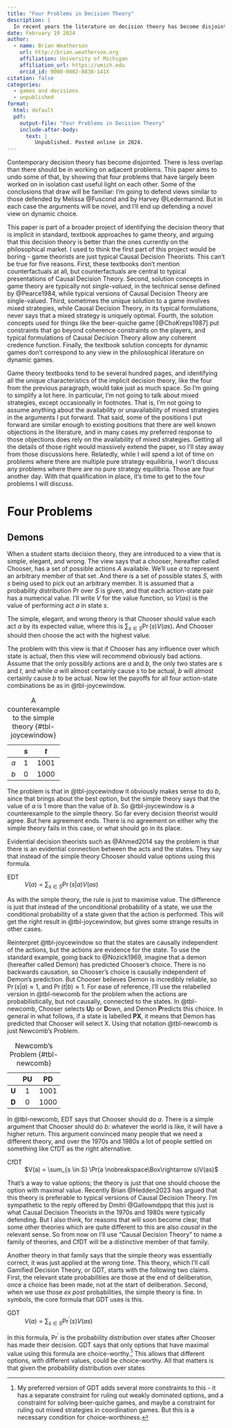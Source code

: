 ```yaml
---
title: "Four Problems in Decision Theory"
description: |
  In recent years the literature on decision theory has become disjointed. There isn't as much discussion as there should be on how different problems impact one another. This paper aims to bring together work on problems involving demons, problems about attitudes to risk, problems about incomplete preferences, and problems about dynamic choice. In the first three of these cases, I end up defending a pre-existing view, but in each case the argument for that view is strengthened by seeing how the premises that support it are essential to solving one of the other problems. The most novel part of the view is the theory of dynamic choice that I offer: a sequence of choices is rational only if both the so-called 'resolute' and 'sophisticated' theories of dynamic choice would permit it. This theory would be implausible if paired with many rival solutions to the first three problems, but fits nicely with the view I'll develop through the paper that decision theory is much less constraining than most theorists hold.
date: February 19 2024
author:
  - name: Brian Weatherson 
    url: http://brian.weatherson.org
    affiliation: University of Michigan
    affiliation_url: https://umich.edu
    orcid_id: 0000-0002-0830-141X
citation: false
categories:
  - games and decisions
  - unpublished
format:
  html: default
  pdf:
    output-file: "Four Problems in Decision Theory"
    include-after-body: 
      text: |
         Unpublished. Posted online in 2024.
---
```


Contemporary decision theory has become disjointed. There is less overlap than there should be in working on adjacent problems. This paper aims to undo some of that, by showing that four problems that have largely been worked on in isolation cast useful light on each other. Some of the conclusions that draw will be familiar: I’m going to defend views similar to those defended by Melissa @Fuscond and by Harvey @Ledermannd. But in each case the arguments will be novel, and I'll end up defending a novel view on dynamic choice.

This paper is part of a broader project of identifying the decision theory that is implicit in standard, textbook approaches to game theory, and arguing that this decision theory is better than the ones currently on the philosophical market. I used to think the first part of this project would be boring - game theorists are just typical Causal Decision Theorists. This can't be true for five reasons. First, these textbooks don't mention counterfactuals at all, but counterfactuals are central to typical presentations of Causal Decision Theory. Second, solution concepts in game theory are typically not _single-valued_, in the technical sense defined by @Pearce1984, while typical versions of Causal Decision Theory are single-valued. Third, sometimes the unique solution to a game involves mixed strategies, while Causal Decision Theory, in its typical formulations, never says that a mixed strategy is uniquely optimal. Fourth, the solution concepts used for things like the beer-quiche game [@ChoKreps1987] put constraints that go beyond coherence constraints on the players, and typical formulations of Causal Decision Theory allow any coherent credence function. Finally, the textbook solution concepts for dynamic games don't correspond to any view in the philosophical literature on dynamic games.

Game theory textbooks tend to be several hundred pages, and identifying all the unique characteristics of the implicit decision theory, like the four from the previous paragraph, would take just as much space. So I'm going to simplify a lot here. In particular, I'm not going to talk about mixed strategies, except occasionally in footnotes. That is, I'm not going to assume anything about the availability or unavailability of mixed strategies in the arguments I put forward. That said, some of the positions I put forward are similar enough to existing positions that there are well known objections in the literature, and in many cases my preferred response to those objections does rely on the availability of mixed strategies. Getting all the details of those right would massively extend the paper, so I'll stay away from those discussions here. Relatedly, while I will spend a lot of time on problems where there are multiple pure strategy equilibria, I won't discuss any problems where there are no pure strategy equilibria. Those are four another day. With that qualification in place, it's time to get to the four problems I will discuss.

# Four Problems

## Demons

When a student starts decision theory, they are introduced to a view that is simple, elegant, and wrong. The view says that a chooser, hereafter called Chooser, has a set of possible actions *A* available. We'll use *a* to represent an arbitrary member of that set. And there is a set of possible states *S*, with *s* being used to pick out an arbitrary member. It is assumed that a probability distribution Pr over *S* is given, and that each action-state pair has a numerical value. I'll write *V* for the value function, so *V*(*as*) is the value of performing act *a* in state *s*.

The simple, elegant, and wrong theory is that Chooser should value each act *a* by its expected value, where this is $\sum_{s \in S} \Pr(s)V(as)$. And Chooser should then choose the act with the highest value.

The problem with this view is that if Chooser has any influence over which state is actual, then this view will recommend obviously bad actions. Assume that the only possibly actions are *a* and *b*, the only two states are *s* and *t*, and while *a* will almost certainly cause *s* to be actual, *b* will almost certainly cause *b* to be actual. Now let the payoffs for all four action-state combinations be as in @tbl-joycewindow.

|     | *s* |  *t*  |
|:---:|:---:|:-----:|
| *a* |  1  | 1001  |
| *b* |  0  | 1000  |

: A counterexample to the simple theory {#tbl-joycewindow}

The problem is that in @tbl-joycewindow it obviously makes sense to do *b*, since that brings about the best option, but the simple theory says that the value of *a* is 1 more than the value of *b*. So @tbl-joycewindow is a counterexample to the simple theory. So far every decision theorist would agree. But here agreement ends. There is no agreement on either why the simple theory fails in this case, or what should go in its place.

Evidential decision theorists such as @Ahmed2014 say the problem is that there is an evidential connection between the acts and the states. They say that instead of the simple theory Chooser should value options using this formula.

EDT
:    $V(a) = \sum_{s \in S} \Pr(s|a)V(as)$

As with the simple theory, the rule is just to maximise value. The difference is just that instead of the unconditional probability of a state, we use the conditional probability of a state given that the action is performed. This will get the right result in @tbl-joycewindow, but gives some strange results in other cases.

Reinterpret @tbl-joycewindow so that the states are causally independent of the actions, but the actions are evidence for the state. To use the standard example, going back to @Nozick1969, imagine that a demon (hereafter called Demon) has predicted Chooser's choice. There is no backwards causation, so Chooser's choice is causally independent of Demon's prediction. But Chooser believes Demon is incredibly reliable, so $\Pr(s | a) \approx 1$, and $\Pr(t | b) \approx 1$. For ease of reference, I'll use the relabelled version in @tbl-newcomb for the problem when the actions are probabilistically, but not causally, connected to the states. In @tbl-newcomb, Chooser selects **U**p or **D**own, and Demon **P**redicts this choice. In general in what follows, if a state is labelled **PX**, it means that Demon has predicted that Chooser will select X. Using that notation @tbl-newcomb is just Newcomb's Problem.

|       | **PU** |  **PD**  |
|:-----:|:------:|:--------:|
| **U** |  1     |  1001    |
| **D** |  0     |  1000    |

: Newcomb's Problem {#tbl-newcomb}

In @tbl-newcomb, EDT says that Chooser should do *a*. There is a simple argument that Chooser should do *b*: whatever the world is like, it will have a higher return. This argument convinced many people that we need a different theory, and over the 1970s and 1980s a lot of people settled on something like CfDT as the right alternative.

CfDT
:    $V(a) = \sum_{s \in S} \Pr(a \nobreakspace\Box\rightarrow s)V(as)$

That's a way to value options; the theory is just that one should choose the option with maximal value. Recently Brian @Hedden2023 has argued that this theory is preferable to typical versions of Causal Decision Theory. I'm sympathetic to the reply offered by Dmitri @Gallowndppq that this just is what Causal Decision Theorists in the 1970s and 1980s were typically defending. But I also think, for reasons that will soon become clear, that some other theories which are quite different to this are also *causal* in the relevant sense. So from now on I'll use "Causal Decision Theory" to name a family of theories, and CfDT will be a distinctive member of that family.

Another theory in that family says that the simple theory was essentially correct, it was just applied at the wrong time. This theory, which I'll call Gamified Decision Theory, or GDT, starts with the following two claims. First, the relevant state probabilities are those at the end of deliberation, once a choice has been made, not at the start of deliberation. Second, when we use those _ex post_ probabilities, the simple theory is fine. In symbols, the core formula that GDT uses is this.

GDT
:    $V(a) = \sum_{s \in S} \Pr^{\prime}(s)V(as)$

In this formula, Pr^$\prime$^ is the probability distribution over states after Chooser has made their decision. GDT says that only options that have maximal value using this formula are choice-worthy.^[My preferred version of GDT adds several more constraints to this - it has a separate constraint for ruling out weakly dominated options, and a constraint for solving beer-quiche games, and maybe a constraint for ruling out mixed strategies in coordination games. But this is a necessary condition for choice-worthiness.] This allows that different options, with different values, could be choice-worthy. All that matters is that given the probability distribution over states 